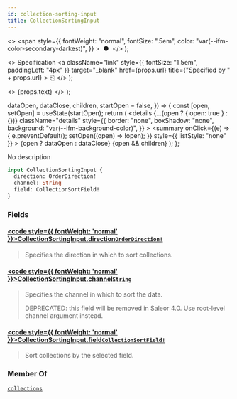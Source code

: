 ```yaml
---
id: collection-sorting-input
title: CollectionSortingInput
---
```


  <>
    <span
      style={{
        fontWeight: "normal",
        fontSize: ".5em",
        color: "var(--ifm-color-secondary-darkest)",
      }}
    >
      &nbsp;●&nbsp;
    </span>
  </>
);

  <>
    Specification
    <a
      className="link"
      style={{ fontSize: "1.5em", paddingLeft: "4px" }}
      target="\_blank"
      href={props.url}
      title={"Specified by " + props.url}
    >
      ⎘
    </a>
  </>
);

  <>
    <span className={props.class}>{props.text}</span>
  </>
);


  dataOpen,
  dataClose,
  children,
  startOpen = false,
}) => {
  const [open, setOpen] = useState(startOpen);
  return (
    <details
      {...(open ? { open: true } : {})}
      className="details"
      style={{
        border: "none",
        boxShadow: "none",
        background: "var(--ifm-background-color)",
      }}
    >
      <summary
        onClick={(e) => {
          e.preventDefault();
          setOpen((open) => !open);
        }}
        style={{ listStyle: "none" }}
      >
        {open ? dataOpen : dataClose}
      </summary>
      {open && children}
    </details>
  );
};

No description

```graphql
input CollectionSortingInput {
  direction: OrderDirection!
  channel: String
  field: CollectionSortField!
}
```

### Fields

#### [<code style={{ fontWeight: 'normal' }}>CollectionSortingInput.<b>direction</b></code>](#)<Bullet />[`OrderDirection!`](../../../api-reference/miscellaneous/enums/order-direction) <Badge class="badge badge--secondary" text="non-null"/> <Badge class="badge badge--secondary" text="enum"/> <Badge class="badge badge--secondary" text="miscellaneous"/>

> Specifies the direction in which to sort collections.

#### [<code style={{ fontWeight: 'normal' }}>CollectionSortingInput.<b>channel</b></code>](#)<Bullet />[`String`](../../../api-reference/miscellaneous/scalars/string) <Badge class="badge badge--secondary" text="scalar"/> <Badge class="badge badge--secondary" text="miscellaneous"/>

> Specifies the channel in which to sort the data.
>
> DEPRECATED: this field will be removed in Saleor 4.0. Use root-level channel argument instead.

#### [<code style={{ fontWeight: 'normal' }}>CollectionSortingInput.<b>field</b></code>](#)<Bullet />[`CollectionSortField!`](../../../api-reference/products/enums/collection-sort-field) <Badge class="badge badge--secondary" text="non-null"/> <Badge class="badge badge--secondary" text="enum"/> <Badge class="badge badge--secondary" text="products"/>

> Sort collections by the selected field.

### Member Of

[`collections`](../../../api-reference/products/queries/collections) <Badge class="badge badge--secondary" text="query"/>
